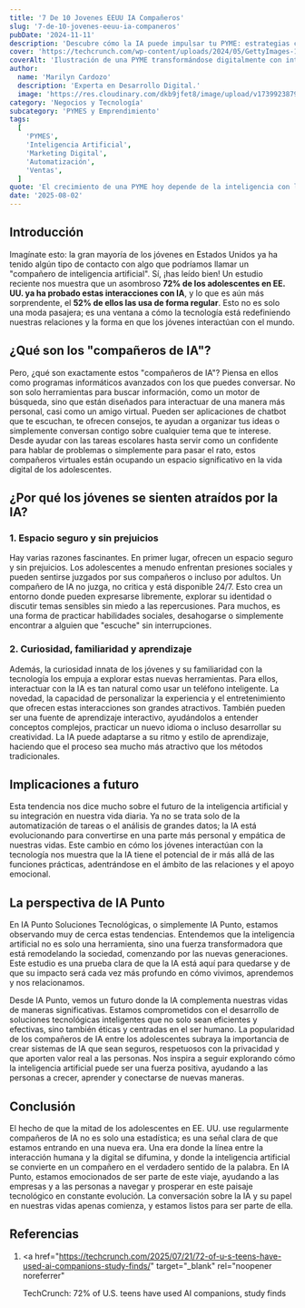```yaml
---
title: '7 De 10 Jovenes EEUU IA Compañeros'
slug: '7-de-10-jovenes-eeuu-ia-companeros'
pubDate: '2024-11-11'
description: 'Descubre cómo la IA puede impulsar tu PYME: estrategias concretas de marketing, automatización y datos para aumentar ventas.'
cover: 'https://techcrunch.com/wp-content/uploads/2024/05/GettyImages-1354022389.jpg'
coverAlt: 'Ilustración de una PYME transformándose digitalmente con inteligencia artificial.'
author:
  name: 'Marilyn Cardozo'
  description: 'Experta en Desarrollo Digital.'
  image: 'https://res.cloudinary.com/dkb9jfet8/image/upload/v1739923879/marilyn_s2mi4a.png'
category: 'Negocios y Tecnología'
subcategory: 'PYMES y Emprendimiento'
tags:
  [
    'PYMES',
    'Inteligencia Artificial',
    'Marketing Digital',
    'Automatización',
    'Ventas',
  ]
quote: 'El crecimiento de una PYME hoy depende de la inteligencia con la que se aplican datos, IA y estrategia. — Sergio Rondón'
date: '2025-08-02'
---
```


<h2 id="introduccion">Introducción</h2>

Imagínate esto: la gran mayoría de los jóvenes en Estados Unidos ya ha tenido algún tipo de contacto con algo que podríamos llamar un "compañero de inteligencia artificial". Sí, ¡has leído bien! Un estudio reciente nos muestra que un asombroso <strong>72% de los adolescentes en EE. UU. ya ha probado estas interacciones con IA</strong>, y lo que es aún más sorprendente, el <strong>52% de ellos las usa de forma regular</strong>. Esto no es solo una moda pasajera; es una ventana a cómo la tecnología está redefiniendo nuestras relaciones y la forma en que los jóvenes interactúan con el mundo.

<h2 id="que-son-companeros-ia">¿Qué son los "compañeros de IA"?</h2>

Pero, ¿qué son exactamente estos "compañeros de IA"? Piensa en ellos como programas informáticos avanzados con los que puedes conversar. No son solo herramientas para buscar información, como un motor de búsqueda, sino que están diseñados para interactuar de una manera más personal, casi como un amigo virtual. Pueden ser aplicaciones de chatbot que te escuchan, te ofrecen consejos, te ayudan a organizar tus ideas o simplemente conversan contigo sobre cualquier tema que te interese. Desde ayudar con las tareas escolares hasta servir como un confidente para hablar de problemas o simplemente para pasar el rato, estos compañeros virtuales están ocupando un espacio significativo en la vida digital de los adolescentes.

<h2 id="por-que-atraen-a-los-jovenes">
  ¿Por qué los jóvenes se sienten atraídos por la IA?
</h2>

<h3 id="espacio-seguro-sin-prejuicios">1. Espacio seguro y sin prejuicios</h3>

Hay varias razones fascinantes. En primer lugar, ofrecen un espacio seguro y sin prejuicios. Los adolescentes a menudo enfrentan presiones sociales y pueden sentirse juzgados por sus compañeros o incluso por adultos. Un compañero de IA no juzga, no critica y está disponible 24/7. Esto crea un entorno donde pueden expresarse libremente, explorar su identidad o discutir temas sensibles sin miedo a las repercusiones. Para muchos, es una forma de practicar habilidades sociales, desahogarse o simplemente encontrar a alguien que "escuche" sin interrupciones.

<h3 id="curiosidad-familiaridad-aprendizaje">
  2. Curiosidad, familiaridad y aprendizaje
</h3>

Además, la curiosidad innata de los jóvenes y su familiaridad con la tecnología los empuja a explorar estas nuevas herramientas. Para ellos, interactuar con la IA es tan natural como usar un teléfono inteligente. La novedad, la capacidad de personalizar la experiencia y el entretenimiento que ofrecen estas interacciones son grandes atractivos. También pueden ser una fuente de aprendizaje interactivo, ayudándolos a entender conceptos complejos, practicar un nuevo idioma o incluso desarrollar su creatividad. La IA puede adaptarse a su ritmo y estilo de aprendizaje, haciendo que el proceso sea mucho más atractivo que los métodos tradicionales.

<h2 id="implicaciones-a-futuro">Implicaciones a futuro</h2>

Esta tendencia nos dice mucho sobre el futuro de la inteligencia artificial y su integración en nuestra vida diaria. Ya no se trata solo de la automatización de tareas o el análisis de grandes datos; la IA está evolucionando para convertirse en una parte más personal y empática de nuestras vidas. Este cambio en cómo los jóvenes interactúan con la tecnología nos muestra que la IA tiene el potencial de ir más allá de las funciones prácticas, adentrándose en el ámbito de las relaciones y el apoyo emocional.

<h2 id="la-perspectiva-de-ia-punto">La perspectiva de IA Punto</h2>

En IA Punto Soluciones Tecnológicas, o simplemente IA Punto, estamos observando muy de cerca estas tendencias. Entendemos que la inteligencia artificial no es solo una herramienta, sino una fuerza transformadora que está remodelando la sociedad, comenzando por las nuevas generaciones. Este estudio es una prueba clara de que la IA está aquí para quedarse y de que su impacto será cada vez más profundo en cómo vivimos, aprendemos y nos relacionamos.

Desde IA Punto, vemos un futuro donde la IA complementa nuestras vidas de maneras significativas. Estamos comprometidos con el desarrollo de soluciones tecnológicas inteligentes que no solo sean eficientes y efectivas, sino también éticas y centradas en el ser humano. La popularidad de los compañeros de IA entre los adolescentes subraya la importancia de crear sistemas de IA que sean seguros, respetuosos con la privacidad y que aporten valor real a las personas. Nos inspira a seguir explorando cómo la inteligencia artificial puede ser una fuerza positiva, ayudando a las personas a crecer, aprender y conectarse de nuevas maneras.

<h2 id="conclusion">Conclusión</h2>

El hecho de que la mitad de los adolescentes en EE. UU. use regularmente compañeros de IA no es solo una estadística; es una señal clara de que estamos entrando en una nueva era. Una era donde la línea entre la interacción humana y la digital se difumina, y donde la inteligencia artificial se convierte en un compañero en el verdadero sentido de la palabra. En IA Punto, estamos emocionados de ser parte de este viaje, ayudando a las empresas y a las personas a navegar y prosperar en este paisaje tecnológico en constante evolución. La conversación sobre la IA y su papel en nuestras vidas apenas comienza, y estamos listos para ser parte de ella.

<h2 id="referencias">Referencias</h2>

1.  <a
      href="https://techcrunch.com/2025/07/21/72-of-u-s-teens-have-used-ai-companions-study-finds/"
      target="_blank"
      rel="noopener noreferrer"
    >
      TechCrunch: 72% of U.S. teens have used AI companions, study finds
    </a>
